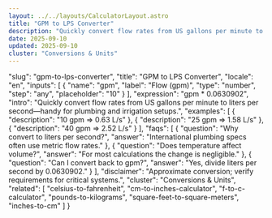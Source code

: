 ```yaml
---
layout: ../../layouts/CalculatorLayout.astro
title: "GPM to LPS Converter"
description: "Quickly convert flow rates from US gallons per minute to liters per second—handy for plumbing and irrigation setups."
date: 2025-09-10
updated: 2025-09-10
cluster: "Conversions & Units"
---
```


  "slug": "gpm-to-lps-converter",
  "title": "GPM to LPS Converter",
  "locale": "en",
  "inputs": [
    {
      "name": "gpm",
      "label": "Flow (gpm)",
      "type": "number",
      "step": "any",
      "placeholder": "10"
    }
  ],
  "expression": "gpm * 0.0630902",
  "intro": "Quickly convert flow rates from US gallons per minute to liters per second—handy for plumbing and irrigation setups.",
  "examples": [
    {
      "description": "10 gpm ⇒ 0.63 L/s"
    },
    {
      "description": "25 gpm ⇒ 1.58 L/s"
    },
    {
      "description": "40 gpm ⇒ 2.52 L/s"
    }
  ],
  "faqs": [
    {
      "question": "Why convert to liters per second?",
      "answer": "International plumbing specs often use metric flow rates."
    },
    {
      "question": "Does temperature affect volume?",
      "answer": "For most calculations the change is negligible."
    },
    {
      "question": "Can I convert back to gpm?",
      "answer": "Yes, divide liters per second by 0.0630902."
    }
  ],
  "disclaimer": "Approximate conversion; verify requirements for critical systems.",
  "cluster": "Conversions & Units",
  "related": [
    "celsius-to-fahrenheit",
    "cm-to-inches-calculator",
    "f-to-c-calculator",
    "pounds-to-kilograms",
    "square-feet-to-square-meters",
    "inches-to-cm"
  ]
}

<Calculator schema={schema} />
